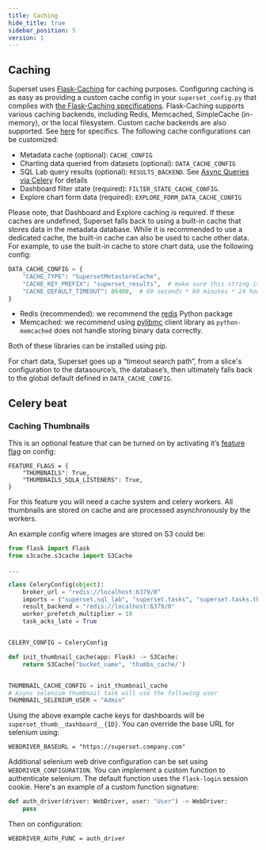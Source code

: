 ```yaml
---
title: Caching
hide_title: true
sidebar_position: 5
version: 1
---
```


## Caching

Superset uses [Flask-Caching](https://flask-caching.readthedocs.io/) for caching purposes. Configuring caching is as easy as providing a custom cache config in your
`superset_config.py` that complies with [the Flask-Caching specifications](https://flask-caching.readthedocs.io/en/latest/#configuring-flask-caching).
Flask-Caching supports various caching backends, including Redis, Memcached, SimpleCache (in-memory), or the
local filesystem. Custom cache backends are also supported. See [here](https://flask-caching.readthedocs.io/en/latest/#custom-cache-backends) for specifics.
The following cache configurations can be customized:
- Metadata cache (optional): `CACHE_CONFIG`
- Charting data queried from datasets (optional): `DATA_CACHE_CONFIG`
- SQL Lab query results (optional): `RESULTS_BACKEND`. See [Async Queries via Celery](/docs/installation/async-queries-celery) for details
- Dashboard filter state (required): `FILTER_STATE_CACHE_CONFIG`.
- Explore chart form data (required): `EXPLORE_FORM_DATA_CACHE_CONFIG`

Please note, that Dashboard and Explore caching is required. If these caches are undefined, Superset falls back to using a built-in cache that stores data
in the metadata database. While it is recommended to use a dedicated cache, the built-in cache can also be used to cache other data.
For example, to use the built-in cache to store chart data, use the following config:

```python
DATA_CACHE_CONFIG = {
    "CACHE_TYPE": "SupersetMetastoreCache",
    "CACHE_KEY_PREFIX": "superset_results",  # make sure this string is unique to avoid collisions
    "CACHE_DEFAULT_TIMEOUT": 86400,  # 60 seconds * 60 minutes * 24 hours
}
```

- Redis (recommended): we recommend the [redis](https://pypi.python.org/pypi/redis) Python package
- Memcached: we recommend using [pylibmc](https://pypi.org/project/pylibmc/) client library as
  `python-memcached` does not handle storing binary data correctly.

Both of these libraries can be installed using pip.

For chart data, Superset goes up a “timeout search path”, from a slice's configuration
to the datasource’s, the database’s, then ultimately falls back to the global default
defined in `DATA_CACHE_CONFIG`.

## Celery beat

### Caching Thumbnails

This is an optional feature that can be turned on by activating it’s [feature flag](https://superset.apache.org/docs/installation/configuring-superset#feature-flags) on config:

```
FEATURE_FLAGS = {
    "THUMBNAILS": True,
    "THUMBNAILS_SQLA_LISTENERS": True,
}
```

For this feature you will need a cache system and celery workers. All thumbnails are stored on cache
and are processed asynchronously by the workers.

An example config where images are stored on S3 could be:

```python
from flask import Flask
from s3cache.s3cache import S3Cache

...

class CeleryConfig(object):
    broker_url = "redis://localhost:6379/0"
    imports = ("superset.sql_lab", "superset.tasks", "superset.tasks.thumbnails")
    result_backend = "redis://localhost:6379/0"
    worker_prefetch_multiplier = 10
    task_acks_late = True


CELERY_CONFIG = CeleryConfig

def init_thumbnail_cache(app: Flask) -> S3Cache:
    return S3Cache("bucket_name", 'thumbs_cache/')


THUMBNAIL_CACHE_CONFIG = init_thumbnail_cache
# Async selenium thumbnail task will use the following user
THUMBNAIL_SELENIUM_USER = "Admin"
```

Using the above example cache keys for dashboards will be `superset_thumb__dashboard__{ID}`. You can
override the base URL for selenium using:

```
WEBDRIVER_BASEURL = "https://superset.company.com"
```

Additional selenium web drive configuration can be set using `WEBDRIVER_CONFIGURATION`. You can
implement a custom function to authenticate selenium. The default function uses the `flask-login`
session cookie. Here's an example of a custom function signature:

```python
def auth_driver(driver: WebDriver, user: "User") -> WebDriver:
    pass
```

Then on configuration:

```
WEBDRIVER_AUTH_FUNC = auth_driver
```
